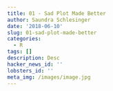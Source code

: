 ```yaml
---
title: 01 - Sad Plot Made Better
author: Saundra Schlesinger
date: '2018-06-10'
slug: 01-sad-plot-made-better
categories:
  - R
tags: []
description: Desc
hacker_news_id: ''
lobsters_id: ''
meta_img: /images/image.jpg
---
```


